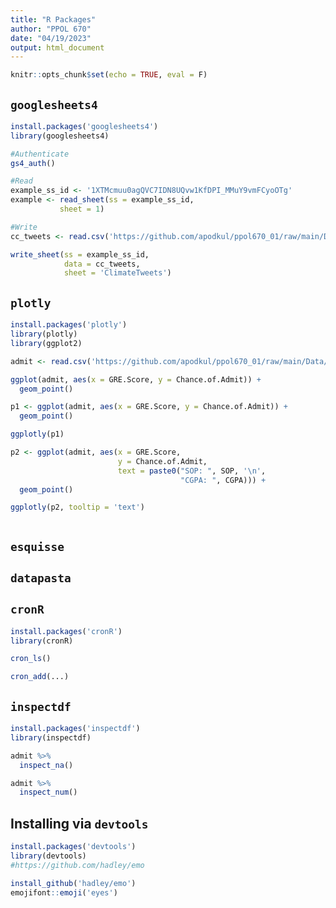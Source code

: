 ```yaml
---
title: "R Packages"
author: "PPOL 670"
date: "04/19/2023"
output: html_document
---
```


```r
knitr::opts_chunk$set(echo = TRUE, eval = F)
```

## `googlesheets4`
```r
install.packages('googlesheets4')
library(googlesheets4)

#Authenticate
gs4_auth()

#Read
example_ss_id <- '1XTMcmuu0agQVC7IDN8UQvw1KfDPI_MMuY9vmFCyoOTg'
example <- read_sheet(ss = example_ss_id, 
           sheet = 1)

#Write
cc_tweets <- read.csv('https://github.com/apodkul/ppol670_01/raw/main/Data/Climate_tweets.csv')

write_sheet(ss = example_ss_id, 
            data = cc_tweets,
            sheet = 'ClimateTweets')

```

## `plotly`
```r
install.packages('plotly')
library(plotly)
library(ggplot2)

admit <- read.csv('https://github.com/apodkul/ppol670_01/raw/main/Data/Admissions_missing.csv')

ggplot(admit, aes(x = GRE.Score, y = Chance.of.Admit)) + 
  geom_point()

p1 <- ggplot(admit, aes(x = GRE.Score, y = Chance.of.Admit)) + 
  geom_point() 

ggplotly(p1)

p2 <- ggplot(admit, aes(x = GRE.Score, 
                        y = Chance.of.Admit, 
                        text = paste0("SOP: ", SOP, '\n',
                                      "CGPA: ", CGPA))) + 
  geom_point() 

ggplotly(p2, tooltip = 'text')
  
```

## `esquisse`

## `datapasta`

## `cronR`
```r
install.packages('cronR')
library(cronR)

cron_ls()

cron_add(...)
```

## `inspectdf`
```r
install.packages('inspectdf')
library(inspectdf)

admit %>% 
  inspect_na()

admit %>% 
  inspect_num()
```

## Installing via `devtools`
```r
install.packages('devtools')
library(devtools)
#https://github.com/hadley/emo

install_github('hadley/emo')
emojifont::emoji('eyes')
```

